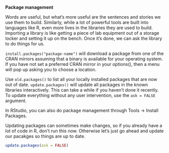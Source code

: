 __Package management__


Words are useful, but what's more useful are the sentences and stories we use them to build.
Similarly, while a lot of powerful tools are built into languages like R,
even more lives in the libraries they are used to build.
Importing a library is like getting a piece of lab equipment out of a storage locker
and setting it up on the bench.
Once it's done, we can ask the library to do things for us.

`install.packages("package-name")` will download a package from one of the CRAN mirrors assuming that a binary is available for your operating system. If you have not set a preferred CRAN mirror in your options(), then a menu will pop up asking you to choose a location.

Use `old.packages()` to list all your locally installed packages that are now out of date. `update.packages()` will update all packages in the known libraries interactively. This can take a while if you haven't done it recently. To update everything without any user intervention, use the `ask = FALSE` argument.

In RStudio, you can also do package management through Tools -> Install Packages.

Updating packages can sometimes make changes, so if you already have a lot of code in R, don't run this now. Otherwise let's just go ahead and update our pacakges so things are up to date.


```r
update.packages(ask = FALSE)
```
